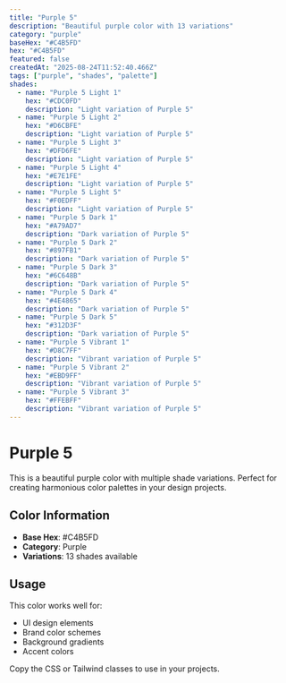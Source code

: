 ```yaml
---
title: "Purple 5"
description: "Beautiful purple color with 13 variations"
category: "purple"
baseHex: "#C4B5FD"
hex: "#C4B5FD"
featured: false
createdAt: "2025-08-24T11:52:40.466Z"
tags: ["purple", "shades", "palette"]
shades:
  - name: "Purple 5 Light 1"
    hex: "#CDC0FD"
    description: "Light variation of Purple 5"
  - name: "Purple 5 Light 2"
    hex: "#D6CBFE"
    description: "Light variation of Purple 5"
  - name: "Purple 5 Light 3"
    hex: "#DFD6FE"
    description: "Light variation of Purple 5"
  - name: "Purple 5 Light 4"
    hex: "#E7E1FE"
    description: "Light variation of Purple 5"
  - name: "Purple 5 Light 5"
    hex: "#F0EDFF"
    description: "Light variation of Purple 5"
  - name: "Purple 5 Dark 1"
    hex: "#A79AD7"
    description: "Dark variation of Purple 5"
  - name: "Purple 5 Dark 2"
    hex: "#897FB1"
    description: "Dark variation of Purple 5"
  - name: "Purple 5 Dark 3"
    hex: "#6C648B"
    description: "Dark variation of Purple 5"
  - name: "Purple 5 Dark 4"
    hex: "#4E4865"
    description: "Dark variation of Purple 5"
  - name: "Purple 5 Dark 5"
    hex: "#312D3F"
    description: "Dark variation of Purple 5"
  - name: "Purple 5 Vibrant 1"
    hex: "#D8C7FF"
    description: "Vibrant variation of Purple 5"
  - name: "Purple 5 Vibrant 2"
    hex: "#EBD9FF"
    description: "Vibrant variation of Purple 5"
  - name: "Purple 5 Vibrant 3"
    hex: "#FFEBFF"
    description: "Vibrant variation of Purple 5"
---
```


# Purple 5

This is a beautiful purple color with multiple shade variations. Perfect for creating harmonious color palettes in your design projects.

## Color Information

- **Base Hex**: #C4B5FD
- **Category**: Purple
- **Variations**: 13 shades available

## Usage

This color works well for:
- UI design elements
- Brand color schemes  
- Background gradients
- Accent colors

Copy the CSS or Tailwind classes to use in your projects.
